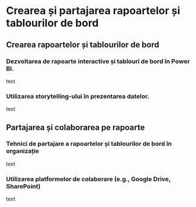 # Crearea și partajarea rapoartelor și tablourilor de bord {#cap8}

## Crearea rapoartelor și tablourilor de bord

### Dezvoltarea de rapoarte interactive și tablouri de bord în Power BI.

text

### Utilizarea storytelling-ului în prezentarea datelor.

text

## Partajarea și colaborarea pe rapoarte

### Tehnici de partajare a rapoartelor și tablourilor de bord în organizație

text

### Utilizarea platformelor de colaborare (e.g., Google Drive, SharePoint)

text
